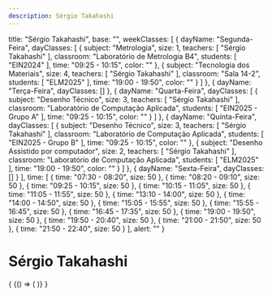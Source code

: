```yaml
---
description: Sérgio Takahashi
---
```

  title: "Sérgio Takahashi",
  base: "",
  weekClasses: [
    {
      dayName: "Segunda-Feira",
      dayClasses: [
        {
          subject: "Metrologia",
          size: 1,
          teachers: [
            "Sérgio Takahashi"
          ],
          classroom: "Laboratório de Metrologia B4",
          students: [
            "EIN2024"
          ],
          time: "09:25 - 10:15",
          color: ""
        },
        {
          subject: "Tecnologia dos Materiais",
          size: 4,
          teachers: [
            "Sérgio Takahashi"
          ],
          classroom: "Sala 14-2",
          students: [
            "ELM2025"
          ],
          time: "19:00 - 19:50",
          color: ""
        }
      ]
    },
    {
      dayName: "Terça-Feira",
      dayClasses: []
    },
    {
      dayName: "Quarta-Feira",
      dayClasses: [
        {
          subject: "Desenho Técnico",
          size: 3,
          teachers: [
            "Sérgio Takahashi"
          ],
          classroom: "Laboratório de Computação Aplicada",
          students: [
            "EIN2025 - Grupo A"
          ],
          time: "09:25 - 10:15",
          color: ""
        }
      ]
    },
    {
      dayName: "Quinta-Feira",
      dayClasses: [
        {
          subject: "Desenho Técnico",
          size: 3,
          teachers: [
            "Sérgio Takahashi"
          ],
          classroom: "Laboratório de Computação Aplicada",
          students: [
            "EIN2025 - Grupo B"
          ],
          time: "09:25 - 10:15",
          color: ""
        },
        {
          subject: "Desenho Assistido por computador",
          size: 2,
          teachers: [
            "Sérgio Takahashi"
          ],
          classroom: "Laboratório de Computação Aplicada",
          students: [
            "ELM2025"
          ],
          time: "19:00 - 19:50",
          color: ""
        }
      ]
    },
    {
      dayName: "Sexta-Feira",
      dayClasses: []
    }
  ],
  time: [
    {
      time: "07:30 - 08:20",
      size: 50
    },
    {
      time: "08:20 - 09:10",
      size: 50
    },
    {
      time: "09:25 - 10:15",
      size: 50
    },
    {
      time: "10:15 - 11:05",
      size: 50
    },
    {
      time: "11:05 - 11:55",
      size: 50
    },
    {
      time: "13:10 - 14:00",
      size: 50
    },
    {
      time: "14:00 - 14:50",
      size: 50
    },
    {
      time: "15:05 - 15:55",
      size: 50
    },
    {
      time: "15:55 - 16:45",
      size: 50
    },
    {
      time: "16:45 - 17:35",
      size: 50
    },
    {
      time: "19:00 - 19:50",
      size: 50
    },
    {
      time: "19:50 - 20:40",
      size: 50
    },
    {
      time: "21:00 - 21:50",
      size: 50
    },
    {
      time: "21:50 - 22:40",
      size: 50
    }
  ],
  alert: ""
}

# Sérgio Takahashi

<div>
  {
    <BrowserOnly>
      {() => (
        <Grid
          title={data.title}
          weekClasses={data.weekClasses}
          time={data.time}
        />
      )}
    </BrowserOnly>
  }
</div>
